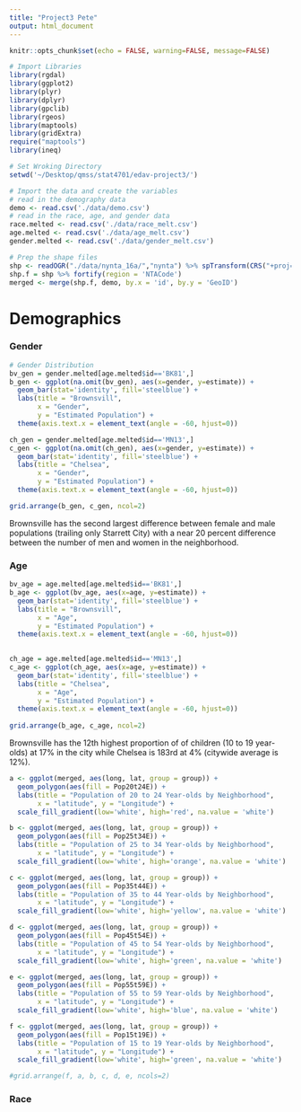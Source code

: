```yaml
---
title: "Project3 Pete"
output: html_document
---
```


```r
knitr::opts_chunk$set(echo = FALSE, warning=FALSE, message=FALSE)

# Import Libraries
library(rgdal)
library(ggplot2)
library(plyr)
library(dplyr)
library(gpclib)
library(rgeos)
library(maptools)
library(gridExtra)
require("maptools")
library(ineq)

# Set Wroking Directory
setwd('~/Desktop/qmss/stat4701/edav-project3/')

# Import the data and create the variables
# read in the demography data
demo <- read.csv('./data/demo.csv')
# read in the race, age, and gender data
race.melted <- read.csv('./data/race_melt.csv')
age.melted <- read.csv('./data/age_melt.csv')
gender.melted <- read.csv('./data/gender_melt.csv')

# Prep the shape files
shp <- readOGR("./data/nynta_16a/","nynta") %>% spTransform(CRS("+proj=longlat +datum=WGS84"))
shp.f = shp %>% fortify(region = 'NTACode')
merged <- merge(shp.f, demo, by.x = 'id', by.y = 'GeoID')

```
# Demographics

### Gender
```r
# Gender Distribution
bv_gen = gender.melted[age.melted$id=='BK81',]
b_gen <- ggplot(na.omit(bv_gen), aes(x=gender, y=estimate)) + 
  geom_bar(stat='identity', fill='steelblue') +
  labs(title = "Brownsvill",
       x = "Gender",
       y = "Estimated Population") +
  theme(axis.text.x = element_text(angle = -60, hjust=0))

ch_gen = gender.melted[age.melted$id=='MN13',]
c_gen <- ggplot(na.omit(ch_gen), aes(x=gender, y=estimate)) + 
  geom_bar(stat='identity', fill='steelblue') +
  labs(title = "Chelsea",
       x = "Gender",
       y = "Estimated Population") +
  theme(axis.text.x = element_text(angle = -60, hjust=0))

grid.arrange(b_gen, c_gen, ncol=2)
```
Brownsville has the second largest difference between female and male populations (trailing only Starrett City) with a near 20 percent difference between the number of men and women in the neighborhood.


### Age
```r
bv_age = age.melted[age.melted$id=='BK81',]
b_age <- ggplot(bv_age, aes(x=age, y=estimate)) + 
  geom_bar(stat='identity', fill='steelblue') +
  labs(title = "Brownsvill",
       x = "Age",
       y = "Estimated Population") +
  theme(axis.text.x = element_text(angle = -60, hjust=0))
 

ch_age = age.melted[age.melted$id=='MN13',]
c_age <- ggplot(ch_age, aes(x=age, y=estimate)) + 
  geom_bar(stat='identity', fill='steelblue') +
  labs(title = "Chelsea",
       x = "Age",
       y = "Estimated Population") +
  theme(axis.text.x = element_text(angle = -60, hjust=0))
  
grid.arrange(b_age, c_age, ncol=2)
```

Brownsville has the 12th highest proportion of of children (10 to 19 year-olds) at 17% in the city while Chelsea is 183rd at 4% (citywide average is 12%).  

```r
a <- ggplot(merged, aes(long, lat, group = group)) + 
  geom_polygon(aes(fill = Pop20t24E)) +
  labs(title = "Population of 20 to 24 Year-olds by Neighborhood",
       x = "latitude", y = "Longitude") +
  scale_fill_gradient(low='white', high='red', na.value = 'white')

b <- ggplot(merged, aes(long, lat, group = group)) + 
  geom_polygon(aes(fill = Pop25t34E)) +
  labs(title = "Population of 25 to 34 Year-olds by Neighborhood",
       x = "latitude", y = "Longitude") +
  scale_fill_gradient(low='white', high='orange', na.value = 'white')

c <- ggplot(merged, aes(long, lat, group = group)) + 
  geom_polygon(aes(fill = Pop35t44E)) +
  labs(title = "Population of 35 to 44 Year-olds by Neighborhood",
       x = "latitude", y = "Longitude") +
  scale_fill_gradient(low='white', high='yellow', na.value = 'white')

d <- ggplot(merged, aes(long, lat, group = group)) + 
  geom_polygon(aes(fill = Pop45t54E)) +
  labs(title = "Population of 45 to 54 Year-olds by Neighborhood",
       x = "latitude", y = "Longitude") +
  scale_fill_gradient(low='white', high='green', na.value = 'white')

e <- ggplot(merged, aes(long, lat, group = group)) + 
  geom_polygon(aes(fill = Pop55t59E)) +
  labs(title = "Population of 55 to 59 Year-olds by Neighborhood",
       x = "latitude", y = "Longitude") +
  scale_fill_gradient(low='white', high='blue', na.value = 'white')

f <- ggplot(merged, aes(long, lat, group = group)) + 
  geom_polygon(aes(fill = Pop15t19E)) +
  labs(title = "Population of 15 to 19 Year-olds by Neighborhood",
       x = "latitude", y = "Longitude") +
  scale_fill_gradient(low='white', high='green', na.value = 'white')

#grid.arrange(f, a, b, c, d, e, ncols=2)
```

### Race 
